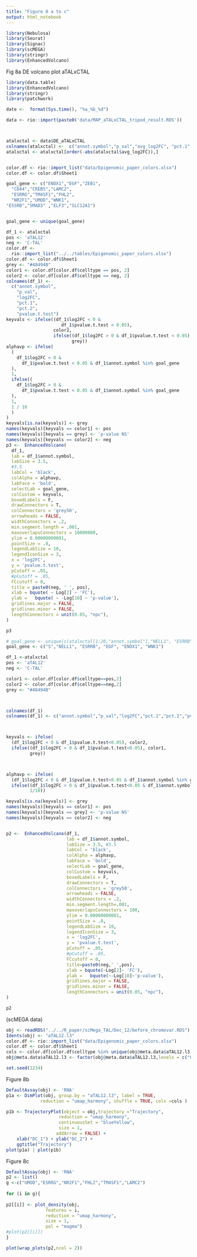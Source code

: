---
title: "Figure 8 a to c"
output: html_notebook
---

```{r}
library(Nebulosa)
library(Seurat)
library(Signac)
library(scMEGA)
library(stringr)
library(EnhancedVolcano)
```
Fig 8a DE volcano plot aTALxCTAL
```{r,fig.width=4,fig.height=8}
library(data.table)
library(EnhancedVolcano)
library(stringr)
library(patchwork)

date <-  format(Sys.time(), "%a_%b_%d")

data <- rio::import(paste0('data/MAP_aTALxCTAL_tripod_result.RDS')) 



atalxctal <- data$DE_aTALxCTAL
colnames(atalxctal) <-  c("annot.symbol","p_val","avg_log2FC", "pct.1", "pct.2","p_val_adj")
atalxctal <- atalxctal[order(-abs(atalxctal$avg_log2FC)),]


color.df <- rio::import_list("data/Epigenomic_paper_colors.xlsx")
color.df <- color.df$Sheet1

goal_gene <- c("ENOX1","EGF","ZEB1",
  "CD44","CREB5","LAMC2",
  "ESRRG","TM4SF1","FHL2",
  "NR2F1","UMOD","WNK1",
"ESSRB","SMAD3" ,"ELF3","SLC12A1")


goal_gene <- unique(goal_gene)

df_1 <- atalxctal
pos <- 'aTAL12'
neg <- 'C-TAL'
color.df <-
  rio::import_list("../../tables/Epigenomic_paper_colors.xlsx")
color.df <- color.df$Sheet1
grey <- "#48494B"
color1 <- color.df[color.df$celltype == pos, 2]
color2 <- color.df[color.df$celltype == neg, 2]
colnames(df_1) <-
  c("annot.symbol",
    "p_val",
    "log2FC",
    "pct.1",
    "pct.2",
    "pvalue.t.test")
keyvals <- ifelse((df_1$log2FC < 0 &
                     df_1$pvalue.t.test < 0.05),
                  color2,
                  ifelse((df_1$log2FC > 0 & df_1$pvalue.t.test < 0.05), color1,
                         grey))
alphavp <- ifelse(
  (
    df_1$log2FC < 0 &
      df_1$pvalue.t.test < 0.05 & df_1$annot.symbol %in% goal_gene
  ),
  1,
  ifelse((
    df_1$log2FC > 0 &
      df_1$pvalue.t.test < 0.05 & df_1$annot.symbol %in% goal_gene
  ),
  1,
  1 / 10
  )
)
keyvals[is.na(keyvals)] <- grey
names(keyvals)[keyvals == color1] <- pos
names(keyvals)[keyvals == grey] <- 'p-value NS'
names(keyvals)[keyvals == color2] <- neg
p3 <-  EnhancedVolcano(
  df_1,
  lab = df_1$annot.symbol,
  labSize = 3.5,
  #3.5
  labCol = 'black',
  colAlpha = alphavp,
  labFace = 'bold',
  selectLab = goal_gene,
  colCustom = keyvals,
  boxedLabels = F,
  drawConnectors = T,
  colConnectors = 'grey50',
  arrowheads = FALSE,
  widthConnectors = .2,
  min.segment.length = .001,
  maxoverlapsConnectors = 10000000,
  ylim = 0.00000000001,
  pointSize = .8,
  legendLabSize = 10,
  legendIconSize = 3,
  x = 'log2FC',
  y = 'pvalue.t.test',
  pCutoff = .05,
  #pCutoff = .05,
  FCcutoff = 0,
  title = paste0(neg, ' ', pos),
  xlab = bquote( ~ Log[2] ~ 'FC'),
  ylab =   bquote( ~ -Log[10] ~ 'p-value'),
  gridlines.major = FALSE,
  gridlines.minor = FALSE,
  lengthConnectors = unit(0.05, "npc"),
)

p3
```

```{r,fig.height=10}
# goal_gene <- unique(c(atalxctal[1:20,"annot.symbol"],"NELL1", "ESRRB", "EGF", "PPM1E", "GP2", "ENOX1", "TMEM207", "TMEM52B", "CLDN16", "WNK1"))
goal_gene <- c("S","NELL1", "ESRRB", "EGF", "ENOX1", "WNK1")

df_1 <-atalxctal 
pos <- 'aTAL12'
neg <- 'C-TAL'

color1 <- color.df[color.df$celltype==pos,2]
color2 <- color.df[color.df$celltype==neg,2]
grey <- "#48494B"



colnames(df_1)
colnames(df_1) <- c("annot.symbol","p_val","log2FC","pct.1","pct.2","pvalue.t.test")



keyvals <- ifelse(
  (df_1$log2FC < 0 & df_1$pvalue.t.test<0.05), color2,
  ifelse((df_1$log2FC > 0 & df_1$pvalue.t.test<0.05), color1,
         grey))



alphavp <- ifelse(
  (df_1$log2FC < 0 & df_1$pvalue.t.test<0.05 & df_1$annot.symbol %in% goal_gene), 1,
  ifelse((df_1$log2FC > 0 & df_1$pvalue.t.test<0.05 & df_1$annot.symbol %in% goal_gene), 1,
         1/10))

keyvals[is.na(keyvals)] <- grey
names(keyvals)[keyvals == color1] <- pos
names(keyvals)[keyvals == grey] <- 'p-value NS'
names(keyvals)[keyvals == color2] <- neg


p2 <-  EnhancedVolcano(df_1,
                       lab = df_1$annot.symbol,
                       labSize = 3.5, #3.5
                       labCol = 'black',
                       colAlpha = alphavp,
                       labFace = 'bold',
                       selectLab = goal_gene,
                       colCustom = keyvals,
                       boxedLabels = F,
                       drawConnectors = T,
                       colConnectors = 'grey50',
                       arrowheads = FALSE,
                       widthConnectors = .2,
                       min.segment.length=.001,
                       maxoverlapsConnectors = 100,
                       ylim = 0.00000000001,
                       pointSize = .8,
                       legendLabSize = 10,
                       legendIconSize = 3,
                       x = 'log2FC',
                       y = 'pvalue.t.test',
                       pCutoff = .05,
                       #pCutoff = .05,
                       FCcutoff = 0,
                       title=paste0(neg,' ',pos),
                       xlab = bquote(~Log[2]~ 'FC'),
                       ylab =   bquote(~-Log[10]~'p-value'),
                       gridlines.major = FALSE,
                       gridlines.minor = FALSE,
                       lengthConnectors = unit(0.05, "npc"),
)

p2

```



(scMEGA data)
```{r}
obj <- readRDS("../../R_paper/scMega_TAL/Dec_12/before_chromovar.RDS")  
Idents(obj) <- "aTAL12.l3"
color.df <- rio::import_list("data/Epigenomic_paper_colors.xlsx")
color.df <- color.df$Sheet1
cols <- color.df[color.df$celltype %in% unique(obj@meta.data$aTAL12.l3),2]
obj@meta.data$aTAL12.l3 <- factor(obj@meta.data$aTAL12.l3,levels = c("C-TAL","aTAL12"))

```

```{r}
set.seed(1234)
```
Figure 8b
```{r,fig.keep='last'}
DefaultAssay(obj) <- 'RNA'
p1a <- DimPlot(obj, group.by = "aTAL12.l3", label = TRUE,
             reduction = "umap_harmony", shuffle = TRUE, cols =cols ) 

p1b <- TrajectoryPlot(object = obj,trajectory ="Trajectory",
                    reduction = "umap_harmony",
                    continuousSet = "blueYellow",
                    size = 1,
                   addArrow = FALSE) +
    xlab("DC_1") + ylab("DC_2") +
    ggtitle("Trajectory")
plot(p1a) | plot(p1b)
```
Figure 8c
```{r,fig.height=15,fig.width=10}
DefaultAssay(obj) <- 'RNA'
p2 <- list()
g <-c("UMOD","ESRRG","NR2F1","FHL2","TM4SF1","LAMC2")
        
for (i in g){  
  
p2[[i]] <- plot_density(obj,
               features = i,
               reduction = "umap_harmony",
               size = 1,
               pal = "magma")
#plot(p2[[i]])
}

plot(wrap_plots(p2,ncol = 2))

```